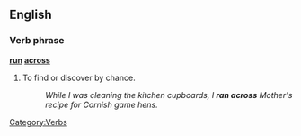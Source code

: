 ==English==

===Verb phrase===
{{rfc-xphrase|Verb phrase}}
'''[[run]] [[across]]'''

# To find or discover by chance.
#:  ''While I was cleaning the kitchen cupboards, I '''ran across''' Mother's recipe for Cornish game hens.''

[[Category:Verbs]]